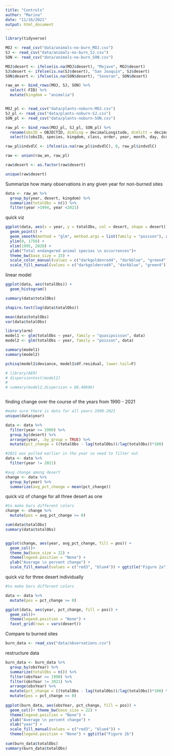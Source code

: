 ```yaml
---
title: "Controls"
author: "Marina"
date: "11/16/2021"
output: html_document
---
```


```r
library(tidyverse)

MOJ <- read_csv("data/animals-no-burn_MOJ.csv")
SJ <- read_csv("data/animals-no-burn_SJ.csv")
SON <- read_csv("data/animals-no-burn_SON.csv")

MOJ$desert <- ifelse(is.na(MOJ$desert), "Mojave", MOJ$desert)
SJ$desert <- ifelse(is.na(SJ$desert), "San Joaquin", SJ$desert)
SON$desert <- ifelse(is.na(SON$desert), "Sonoran", SON$desert)

raw_an <- bind_rows(MOJ, SJ, SON) %>% 
  select(-FID) %>% 
  mutate(kingdom = "animalia")


MOJ_pl <- read_csv("data/plants-noburn-MOJ.csv")
SJ_pl <- read_csv("data/plants-noburn-SJ.csv")
SON_pl <- read_csv("data/plants-noburn-SON.csv")

raw_pl <- bind_rows(MOJ_pl, SJ_pl, SON_pl) %>% 
  rename(obsID = OBJECTID, dcmlLng = decimalLongitude, dcmlLtt = decimalLatitude, bssOfRc = basisOfRecord, indvdlC = individualCount, order = order_) %>% 
  select(c(obsID, species, kingdom, class, order, year, month, day, dcmlLng, dcmlLtt, indvdlC, bssOfRc, desert))

raw_pl$indvdlC <- ifelse(is.na(raw_pl$indvdlC), 0, raw_pl$indvdlC)

raw <- union(raw_an, raw_pl)

raw$desert <- as.factor(raw$desert)

unique(raw$desert)

```

Summarize how many observations in any given year for non-burned sites

```r
data <- raw_an %>%
  group_by(year, desert, kingdom) %>% 
  summarize(totalObs = n()) %>% 
  filter(year >1994, year <2021)

```

quick viz

```r
ggplot(data, aes(x = year, y = totalObs, col = desert, shape = desert)) +
  geom_point() +
  geom_smooth(method = "glm", method.args = list(family = "poisson"), aes(fill = desert)) +
  ylim(0, 1750) +
  xlim(1995, 2020) +
  ylab("Total endangered animal species \n occurrences")+
  theme_bw(base_size = 15) +
  scale_color_manual(values = c("darkgoldenrod4", "darkblue", "green4")) +
  scale_fill_manual(values = c("darkgoldenrod4", "darkblue", "green4"))

```

linear model
```r
ggplot(data, aes(totalObs)) +
  geom_histogram()

summary(data$totalObs)

shapiro.test(log(data$totalObs))

mean(data$totalObs)
var(data$totalObs)

library(arm)
model1 <- glm(totalObs ~ year, family = "quasipoisson", data)
model2 <- glm(totalObs ~ year, family = "poisson", data)

summary(model1)
summary(model2)

pchisq(model1$deviance, model1$df.residual, lower.tail=F)

# library(AER)
# dispersiontest(model2)
# 
# summary(model2,dispersion = 88.48696)



```


finding change over the course of the years from 1990 - 2021
```r
#make sure there is data for all years 1990-2021
unique(data$year)

data <- data %>% 
  filter(year >= 1990) %>% 
  group_by(desert) %>% 
  arrange(year, .by_group = TRUE) %>% 
  mutate(pct_change = ((totalObs - lag(totalObs))/lag(totalObs))*100)

#2021 was pulled earlier in the year so need to filter out
data <- data %>% 
  filter(year != 2021)

#avg change among desert
change <- data %>% 
  group_by(year) %>% 
  summarize(avg_pct_change = mean(pct_change))


```

quick viz of change for all three desert as one

```r
#to make bars different colors
change <- change %>% 
  mutate(pos = avg_pct_change >= 0)

sum(data$totalObs)
summary(data$totalObs)


ggplot(change, aes(year, avg_pct_change, fill = pos)) +
  geom_col()+
  theme_bw(base_size = 22) +
  theme(legend.position = "None") +
  ylab("Average \n percent change") +
  scale_fill_manual(values = c("red3", "blue4")) + ggtitle("Figure 2a")
```

quick viz for three desert individually

```r
#to make bars different colors

data <- data %>% 
  mutate(pos = pct_change >= 0)

ggplot(data, aes(year, pct_change, fill = pos)) +
  geom_col()+
  theme(legend.position = "None") +
  facet_grid(rows = vars(desert))
```

Compare to burned sites

```r
burn_data <- read_csv("data/observations.csv")
```
restructure data

```r
burn_data <- burn_data %>%
  group_by(obsYear) %>% 
  summarize(totalObs = n()) %>% 
  filter(obsYear >= 1990) %>% 
  filter(obsYear != 2021) %>% 
  arrange(obsYear) %>% 
  mutate(pct_change = ((totalObs - lag(totalObs))/lag(totalObs))*100) %>% 
  mutate(pos = pct_change >= 0)
  
ggplot(burn_data, aes(obsYear, pct_change, fill = pos)) +
  geom_col()+ theme_bw(base_size = 22) +
  theme(legend.position = "None") +
  ylab("Average \n percent change") +
  xlab("year") +
  scale_fill_manual(values = c("red3", "blue4")) +
  theme(legend.position = "None") + ggtitle("Figure 2b")
  
sum(burn_data$totalObs)
summary(burn_data$totalObs)

```
